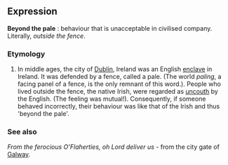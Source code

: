 ==Expression==
'''Beyond the pale''' : behaviour that is unacceptable in civilised company.  Literally, ''outside the fence''.

===Etymology===
# In middle ages, the city of [[w:Dublin | Dublin]], Ireland was an English [[enclave]] in Ireland.  It was defended by a fence, called a pale.  (The world ''paling'', a facing panel of a fence, is the only remnant of this word.).  People who lived outside the fence, the native Irish, were regarded as [[uncouth]] by the English.  (The feeling was mutual!).  Consequently, if someone behaved incorrectly, their behaviour was like that of the Irish and thus 'beyond the pale'.  

===See also===
''From the ferocious O'Flaherties, oh Lord deliver us'' - from the city gate of [[w:Galway | Galway]].